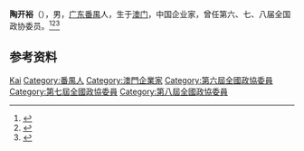 '''陶开裕'''（{{bd|1923年||1993年|}}），男，[[广东|广东]][[番禺县|番禺]]人，生于[[澳门|澳门]]，中国企业家，曾任第六、七、八届全国政协委员。<ref>{{Cite book|title=中华人民共和国职官志|author=何虎生, 李耀东, 向常福主编|publisher=中国社会出版社|year=2003|isbn=9787800883934|location=北京|pages=}}</ref><ref>{{Cite book|title=历届全国政协委员人名辞典|author=|publisher=中国国际广播出版社|year=1996|isbn=9787507813746|location=北京|pages=286}}</ref><ref>{{Cite web|title=陶開裕,1923-1993|url=https://www.macaumemory.mo/entries_0d87769bdcf04f2da51cb85a0e244dc4|accessdate=2021-02-11|work=澳門記憶}}</ref>

== 参考资料 ==
{{reflist}}

{{Authority control}}
{{DEFAULTSORT:Tao陶}}
[[Category:陶姓|Kai]]
[[Category:番禺人|Category:番禺人]]
[[Category:澳門企業家|Category:澳門企業家]]
[[Category:第六屆全國政協委員|Category:第六屆全國政協委員]]
[[Category:第七屆全國政協委員|Category:第七屆全國政協委員]]
[[Category:第八屆全國政協委員|Category:第八屆全國政協委員]]

{{中国人物小作品}}